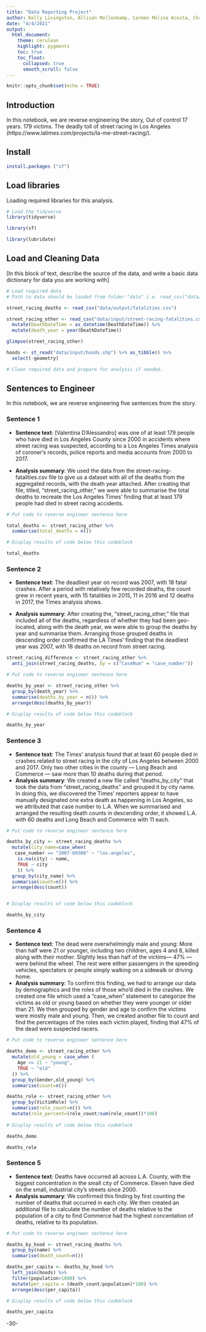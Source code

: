 ```yaml
---
title: "Data Reporting Project"
author: Kelly Livingston, Allison Mollenkamp, Carmen Molina Acosta, Chris Barylick
date: "4/4/2021"
output:
  html_document:
    theme: cerulean
    highlight: pygments
    toc: true
    toc_float:
      collapsed: true
      smooth_scroll: false
---
```


```r
knitr::opts_chunk$set(echo = TRUE)
```

## Introduction 

In this notebook, we are reverse engineering the story, Out of control
17 years. 179 victims. The deadly toll of street racing in Los Angeles (https://www.latimes.com/projects/la-me-street-racing/).

## Install 

```r

install.packages ("sf")

```

## Load libraries

Loading required libraries for this analysis.

```r
# Load the tidyverse
library(tidyverse)

library(sf)

library(lubridate)

```

## Load and Cleaning Data

[In this block of text, describe the source of the data, and write a basic data dictionary for data you are working with]

```r
# Load required data
# Path to data should be loaded from folder "data" i.e. read_csv("data/name_of_data.csv")

street_racing_deaths <- read_csv("data/output/fatalities.csv")

street_racing_other <- read_csv("data/input/street-racing-fatalities.csv") %>%
  mutate(DeathDateTime = as_datetime(DeathDateTime)) %>%
  mutate(death_year = year(DeathDateTime))

glimpse(street_racing_other)

hoods <- st_read("data/input/hoods.shp") %>% as_tibble() %>%
  select(-geometry)

# Clean required data and prepare for analysis if needed. 


```

## Sentences to Engineer
In this notebook, we are reverse engineering five sentences from the story.

### Sentence 1

* **Sentence text**: [Valentina D’Alessandro] was one of at least 179 people who have died in Los Angeles County since 2000 in accidents where street racing was suspected, according to a Los Angeles Times analysis of coroner’s records, police reports and media accounts from 2000 to 2017.

* **Analysis summary**: We used the data from the street-racing-fatalities.csv file to give us a dataset with all of the deaths from the aggregated records, with the death year attached. After creating that file, titled, "street_racing_other," we were able to summarise the total deaths to recreate the Los Angeles Times' finding that at least 179 people had died in street racing accidents. 

```r
# Put code to reverse engineer sentence here

total_deaths <- street_racing_other %>%
  summarise(total_deaths = n())

# Display results of code below this codeblock

total_deaths

```

### Sentence 2

* **Sentence text**: The deadliest year on record was 2007, with 18 fatal crashes. After a period with relatively few recorded deaths, the count grew in recent years, with 15 fatalities in 2015, 11 in 2016 and 12 deaths in 2017, the Times analysis shows.

* **Analysis summary**: After creating the, "street_racing_other," file that included all of the deaths, regardless of whether they had been geo-located, along with the death year, we were able to group the deaths by year and summarise them. Arranging those grouped deaths in descending order confirmed the LA Times' finding that the deadliest year was 2007, with 18 deaths on record from street racing. 

```r

street_racing_difference <- street_racing_other %>%
  anti_join(street_racing_deaths, by = c("CaseNum" = "case_number"))

```

```r
# Put code to reverse engineer sentence here

deaths_by_year <- street_racing_other %>%
  group_by(death_year) %>% 
  summarise(deaths_by_year = n()) %>%
  arrange(desc(deaths_by_year))

# Display results of code below this codeblock

deaths_by_year

```

### Sentence 3

* **Sentence text**: The Times’ analysis found that at least 60 people died in crashes related to street racing in the city of Los Angeles between 2000 and 2017. Only two other cities in the county — Long Beach and Commerce — saw more than 10 deaths during that period.
* **Analysis summary**: We created a new file called "deaths_by_city" that took the data from "street_racing_deaths" and grouped it by city name. In doing this, we discovered the Times' reporters appear to have manually designated one extra death as happening in Los Angeles, so we attributed that case number to L.A. When we summarised and arranged the resulting death counts in descending order, it showed L.A. with 60 deaths and Long Beach and Commerce with 11 each. 


```r
# Put code to reverse engineer sentence here

deaths_by_city <- street_racing_deaths %>% 
  mutate(city_name=case_when(
   case_number == "2007-09388" ~ "los-angeles", 
    is.na(city) ~ name,
    TRUE ~ city
    )) %>%
  group_by(city_name) %>%
  summarise(count=n()) %>%
  arrange(desc(count))


# Display results of code below this codeblock

deaths_by_city

```

### Sentence 4

* **Sentence text**: The dead were overwhelmingly male and young: More than half were 21 or younger, including two children, ages 4 and 8, killed along with their mother. Slightly less than half of the victims— 47% — were behind the wheel. The rest were either passengers in the speeding vehicles, spectators or people simply walking on a sidewalk or driving home.
* **Analysis summary**: To confirm this finding, we had to arrange our data by demographics and the roles of those who'd died in the crashes. We created one file which used a "case_when" statement to categorize the victims as old or young based on whether they were younger or older than 21. We then grouped by gender and age to confirm the victims were mostly male and young. Then, we created another file to count and find the percentages of the roles each victim played, finding that 47% of the dead were suspected racers. 

```r
# Put code to reverse engineer sentence here

deaths_demo <- street_racing_other %>%
  mutate(old_young = case_when (
    Age <= 21 ~ "young", 
    TRUE ~ "old"
  )) %>%
  group_by(Gender,old_young) %>%
  summarise(count=n())

deaths_role <- street_racing_other %>%
  group_by(VictimRole) %>%
  summarise(role_count=n()) %>%
  mutate(role_percent=(role_count/sum(role_count))*100)
  
# Display results of code below this codeblock

deaths_demo

deaths_role

```

### Sentence 5

* **Sentence text**: Deaths have occurred all across L.A. County, with the biggest concentration in the small city of Commerce. Eleven have died on the small, industrial city’s streets since 2000.
* **Analysis summary**: We confirmed this finding by first counting the number of deaths that occurred in each city. We then created an additional file to calculate the number of deaths relative to the population of a city to find Commerce had the highest concentation of deaths, relative to its population. 

```r
# Put code to reverse engineer sentence here

deaths_by_hood <- street_racing_deaths %>%
  group_by(name) %>%
  summarise(death_count=n())

deaths_per_capita <- deaths_by_hood %>%
  left_join(hoods) %>%
  filter(population>1000) %>%
  mutate(per_capita = (death_count/population)*100) %>%
  arrange(desc(per_capita))

# Display results of code below this codeblock

deaths_per_capita

```

-30-